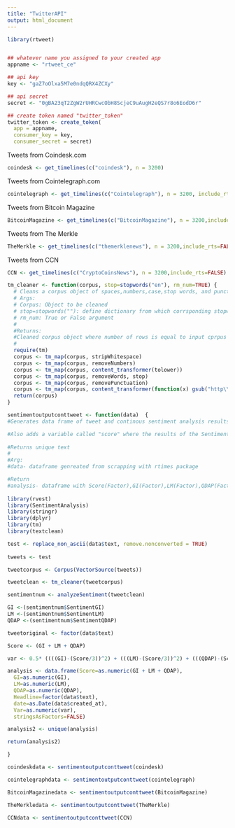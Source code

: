 ```yaml
---
title: "TwitterAPI"
output: html_document
---
```




```r
library(rtweet)


## whatever name you assigned to your created app
appname <- "rtweet_ce"

## api key
key <- "gaZ7oOlxa5M7e0ndqQRX4ZCXy"

## api secret 
secret <- "0gBA23qT2ZgW2rUHRCwcObH8ScjeC9uAugH2eQS7r8o6EodD6r"

## create token named "twitter_token"
twitter_token <- create_token(
  app = appname,
  consumer_key = key,
  consumer_secret = secret)


```


Tweets from Coindesk.com

```r
coindesk <- get_timelines(c("coindesk"), n = 3200)
```


Tweets from Cointelegraph.com

```r
cointelegraph <- get_timelines(c("Cointelegraph"), n = 3200, include_rts=FALSE)
```

Tweets from Bitcoin Magazine

```r
BitcoinMagazine <- get_timelines(c("BitcoinMagazine"), n = 3200,include_rts=FALSE)
```

Tweets from The Merkle
```r
TheMerkle <- get_timelines(c("themerklenews"), n = 3200,include_rts=FALSE)
```

Tweets from CCN

```r
CCN <- get_timelines(c("CryptoCoinsNews"), n = 3200,include_rts=FALSE)
```


```r
tm_cleaner <- function(corpus, stop=stopwords("en"), rm_num=TRUE) {
  # Cleans a corpus object of spaces,numbers,case,stop words, and punctuation
  # Args:
  # Corpus: Object to be cleaned
  # stop=stopwords(""): define dictionary from which corrsponding stopwords will be pulled
  # rm_num: True or False argument
  #
  #Returns: 
  #Cleaned corpus object where number of rows is equal to input cprpus object.
  #
  require(tm)
  corpus <- tm_map(corpus, stripWhitespace)
  corpus <- tm_map(corpus, removeNumbers)
  corpus <- tm_map(corpus, content_transformer(tolower))
  corpus <- tm_map(corpus, removeWords, stop)
  corpus <- tm_map(corpus, removePunctuation)
  corpus <- tm_map(corpus, content_transformer(function(x) gsub("http\\w+", "", x)))
  return(corpus)
}
```



```r
sentimentoutputconttweet <- function(data)  {
#Generates data frame of tweet and continous sentiment analysis results (positive/negative) from the following dictionaries: General Inquirer(Harvard-IV), Loughran-McDonald financial dictionary, and QDAP (polarity words from qdap package).   

#Also adds a variable called "score" where the results of the Sentiment dictionary vaules are added together to form an aggregate score. 
  
#Returns unique text  
#  
#Arg:
#data- dataframe genreated from scrapping with rtimes package 

#Return
#analysis- dataframe with Score(Factor),GI(Factor),LM(Factor),QDAP(Factor),Headline(Factor),Date(Date),Variance   
  
library(rvest)
library(SentimentAnalysis)
library(stringr)
library(dplyr)
library(tm)
library(textclean)

test <- replace_non_ascii(data$text, remove.nonconverted = TRUE)  
  
tweets <- test

tweetcorpus <- Corpus(VectorSource(tweets))

tweetclean <- tm_cleaner(tweetcorpus)

sentimentnum <- analyzeSentiment(tweetclean)

GI <-(sentimentnum$SentimentGI)
LM <-(sentimentnum$SentimentLM)
QDAP <-(sentimentnum$SentimentQDAP)

tweetoriginal <- factor(data$text)

Score <- (GI + LM + QDAP)

var <- 0.5* ((((GI)-(Score/3))^2) + (((LM)-(Score/3))^2) + (((QDAP)-(Score/3))^2))

analysis <- data.frame(Score=as.numeric(GI + LM + QDAP),
  GI=as.numeric(GI),
  LM=as.numeric(LM),
  QDAP=as.numeric(QDAP),
  Headline=factor(data$text),
  date=as.Date(data$created_at),
  Var=as.numeric(var),
  stringsAsFactors=FALSE)

analysis2 <- unique(analysis)

return(analysis2) 

}
```


```r
coindeskdata <- sentimentoutputconttweet(coindesk)
```

```r
cointelegraphdata <- sentimentoutputconttweet(cointelegraph)
```

```r
BitcoinMagazinedata <- sentimentoutputconttweet(BitcoinMagazine)
```

```r
TheMerkledata <- sentimentoutputconttweet(TheMerkle)
```

```r
CCNdata <- sentimentoutputconttweet(CCN)
```

